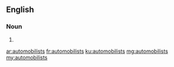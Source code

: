 ==English==

===Noun===
{{head|en}}

# {{plural of|automobilist}}

[[ar:automobilists]]
[[fr:automobilists]]
[[ku:automobilists]]
[[mg:automobilists]]
[[my:automobilists]]